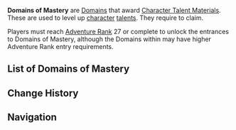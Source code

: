 {{Terminology Infobox
|image = 
|type  = Domain Types
}}
'''Domains of Mastery''' are  [[Domain]]s that award [[Character Talent Material]]s. These are used to level up [[character]] [[talent]]s. They require {{Item|Original Resin|30|x=20}} to claim.

Players must reach [[Adventure Rank]] 27 or complete {{Quest|Of the Land Amidst Monoliths}} to unlock the entrances to Domains of Mastery, although the Domains within may have higher Adventure Rank entry requirements.

==List of Domains of Mastery==
{{Domains by Category Table|Domains of Mastery}}

==Change History==
{{Change History|1.0}}

==Navigation==
{{Domain Navbox|Permanent}}
[[Category:Domains of Mastery| ]]